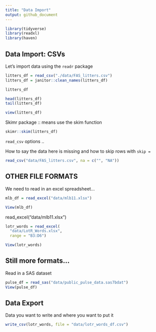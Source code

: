 ```yaml
---
title: "Data Import"
output: github_document
---
```


```r
library(tidyverse)
library(readxl)
library(haven)
```

## Data Import: CSVs

Let's import data using the `readr` package

```r
litters_df = read_csv("./data/FAS_litters.csv")
litters_df = janitor::clean_names(litters_df)
```
```r
litters_df

head(litters_df)
tail(litters_df)
```

```r
view(litters_df)
```

Skimr package :: means use the skim function
```r
skimr::skim(litters_df)
```

`read_csv` options ..

How to say the data here is missing and how to skip rows with `skip =`
```r
read_csv("data/FAS_litters.csv", na = c("", "NA"))
```

## OTHER FILE FORMATS

We need to read in an excel spreadsheet...

```r
mlb_df = read_excel("data/mlb11.xlsx")
```

```r
View(mlb_df)
```

read_excel("data/mlb11.xlsx")
```r
lotr_words = read_excel(
  "data/LotR_Words.xlsx",
  range = "B3:D6")
```

```r
View(lotr_words)
```

## Still more formats...

Read in a SAS dataset

```r
pulse_df = read_sas("data/public_pulse_data.sas7bdat")
View(pulse_df)
```

## Data Export

Data you want to write and where you want to put it 
```r
write_csv(lotr_words, file = "data/lotr_words_df.csv")
```

